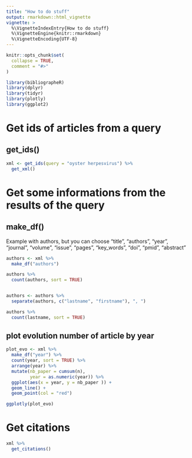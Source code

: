 ```yaml
---
title: "How to do stuff"
output: rmarkdown::html_vignette
vignette: >
  %\VignetteIndexEntry{How to do stuff}
  %\VignetteEngine{knitr::rmarkdown}
  %\VignetteEncoding{UTF-8}
---
```


```r
knitr::opts_chunk$set(
  collapse = TRUE,
  comment = "#>"
)
```

```r
library(bibliographeR)
library(dplyr)
library(tidyr)
library(plotly)
library(ggplot2)
```


# Get ids of articles from a query

## get_ids()

```r
xml <- get_ids(query = "oyster herpesvirus") %>%
  get_xml() 

```


# Get some informations from the results of the query

## make_df()

Example with authors, but you can choose "title", "authors", "year", "journal", "volume", "issue", "pages", "key_words", "doi", "pmid", "abstract"

```r

authors <- xml %>%
  make_df("authors")

authors %>%
  count(authors, sort = TRUE)


authors <- authors %>%
  separate(authors, c("lastname", "firstname"), ", ")

authors %>%
  count(lastname, sort = TRUE)
```


## plot evolution number of article by year
```r

plot_evo <- xml %>%
  make_df("year") %>%
  count(year, sort = TRUE) %>%
  arrange(year) %>%
  mutate(nb_paper = cumsum(n),
         year = as.numeric(year)) %>%
  ggplot(aes(x = year, y = nb_paper )) +
  geom_line() +
  geom_point(col = "red") 

ggplotly(plot_evo)


```

# Get citations

```r
xml %>% 
  get_citations()

```

